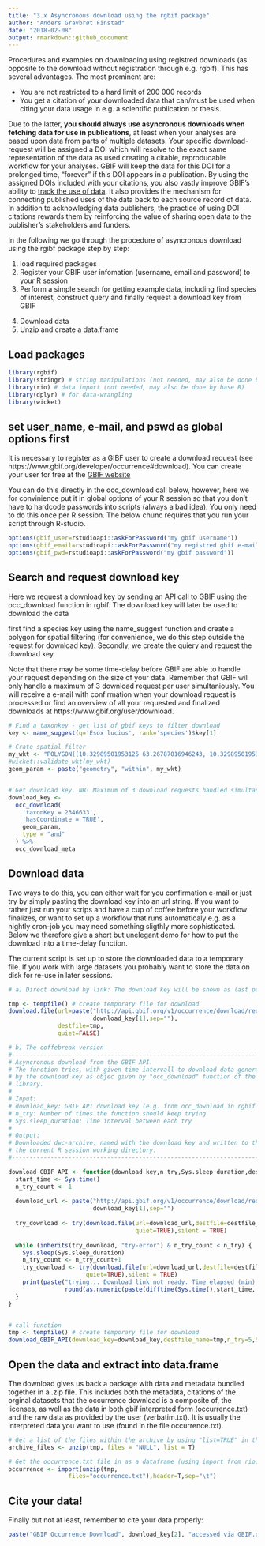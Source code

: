 ```yaml
---
title: "3.x Asyncronous download using the rgbif package"
author: "Anders Gravbrøt Finstad"
date: "2018-02-08"
output: rmarkdown::github_document
---
```


Procedures and examples on downloading using registred downloads (as opposite to the download without registration through e.g. rgbif). This has several advantages. The most prominent are: 

* You are not restricted to a hard limit of 200 000 records
* You get a citation of your downloaded data that can/must be used when citing your data usage in e.g. a scientific publication or thesis. 

Due to the latter, **you should always use asyncronous downloads when fetching data for use in publications**, at least when your analyses are based upon data from parts of multiple datasets. Your specific download-request will be assigned a DOI which will resolve to the exact same representation of the data as used creating a citable, reproducable workflow for your analyses. GBIF will keep the data for this DOI for a prolonged time, "forever" if this DOI appears in a publication. By using the assigned DOIs included with your citations, you also vastly improve GBIF’s ability to [track the use of data](https://www.gbif.org/literature-tracking). It also provides the mechanism for connecting published uses of the data back to each source record of data. In addition to acknowledging data publishers, the practice of using DOI citations rewards them by reinforcing the value of sharing open data to the publisher’s stakeholders and funders.

In the following we go through the procedure of asyncronous download using the rgibf package step by step: 

1. load required packages
2. Register your GBIF user infomation (username, email and password) to your R session
3. Perform a simple search for getting example data, including find species of interest, construct query and finally request a download key from GBIF
4) Download data
5) Unzip and create a data.frame 

## Load packages

```r
library(rgbif)
library(stringr) # string manipulations (not needed, may also be done by base R)
library(rio) # data import (not needed, may also be done by base R)
library(dplyr) # for data-wrangling
library(wicket)

```

## set user_name, e-mail, and pswd as global options first
It is necessary to register as a GIBF user to create a download request (see https://www.gbif.org/developer/occurrence#download). You can create your user for free at the [GBIF website](https://www.gbif.org)

You can do this directly in the occ_download call below, however, here we for convinience put it in global options of your R session so that you don't have to hardcode passwords into scripts (always a bad idea). You only need to do this once per R session. The below chunc requires that you run your script through R-studio. 

```r
options(gbif_user=rstudioapi::askForPassword("my gbif username"))
options(gbif_email=rstudioapi::askForPassword("my registred gbif e-mail"))
options(gbif_pwd=rstudioapi::askForPassword("my gbif password"))
```


## Search and request download key
Here we request a download key by sending an API call to GBIF using the occ_download function in rgbif. The download key will later be used to download the data

first find a species key using the name_suggest function and create a polygon for spatial filtering (for convenience, we do this step outside the request for download key). Secondly, we create the quiery and request the download key.

Note that there may be some time-delay before GBIF are able to handle your request depending on the size of your data. Remember that GBIF will only handle a maximum of 3 download request per user simultaniously. You will receive a e-mail with confirmation when your download request is processed or find an overview of all your requested and finalized downloads at https://www.gbif.org/user/download. 

```r

# Find a taxonkey - get list of gbif keys to filter download
key <- name_suggest(q='Esox lucius', rank='species')$key[1] 

# Crate spatial filter
my_wkt <- "POLYGON((10.32989501953125 63.26787016946243, 10.32989501953125 63.455051146616825, 10.8819580078125 63.455051146616825, 10.8819580078125 63.26787016946243, 10.32989501953125 63.26787016946243))" 
#wicket::validate_wkt(my_wkt)
geom_param <- paste("geometry", "within", my_wkt)


# Get download key. NB! Maximum of 3 download requests handled simultaneously
download_key <- 
  occ_download(
    'taxonKey = 2346633',
    'hasCoordinate = TRUE',
    geom_param,
    type = "and"
  ) %>% 
  occ_download_meta


```

## Download data 
Two ways to do this, you can either wait for you confirmation e-mail or just try by simply pasting the download key into an url string. If you want to rather just run your scrips and have a cup of coffee before your workflow finalizes, or want to set up a workflow that runs automaticaly e.g. as a nightly cron-job you may need something sligthly more sophisticated. Below we therefore give a short but unelegant demo for how to put the download into a time-delay function. 

The current script is set up to store the downloaded data to a temporary file. If you work with large datasets you probably want to store the data on disk for re-use in later sessions.  

```r
# a) Direct download by link: The download key will be shown as last part of the url e.g. https://www.gbif.org/occurrence/download/0003580-171002173027117

tmp <- tempfile() # create temporary file for download
download.file(url=paste("http://api.gbif.org/v1/occurrence/download/request/",
                        download_key[1],sep=""),
              destfile=tmp,
              quiet=FALSE)

# b) The coffebreak version
#------------------------------------------------------------------------------
# Asyncronous download from the GBIF API. 
# The function tries, with given time intervall to download data generated 
# by the download key as objec given by "occ_download" function of the "rgbif" 
# library. 
#
# Input:
# download_key: GBIF API download key (e.g. from occ_download in rgbif package)
# n_try: Number of times the function should keep trying
# Sys.sleep_duration: Time interval between each try
#
# Output: 
# Downloaded dwc-archive, named with the download key and written to the 
# the current R session working directory.
#------------------------------------------------------------------------------

download_GBIF_API <- function(download_key,n_try,Sys.sleep_duration,destfile_name){
  start_time <- Sys.time()
  n_try_count <- 1
  
  download_url <- paste("http://api.gbif.org/v1/occurrence/download/request/",
                        download_key[1],sep="")
  
  try_download <- try(download.file(url=download_url,destfile=destfile_name,
                                    quiet=TRUE),silent = TRUE)
  
  while (inherits(try_download, "try-error") & n_try_count < n_try) {   
    Sys.sleep(Sys.sleep_duration)
    n_try_count <- n_try_count+1
    try_download <- try(download.file(url=download_url,destfile=destfile_name,
                      quiet=TRUE),silent = TRUE)
    print(paste("trying... Download link not ready. Time elapsed (min):",
                round(as.numeric(paste(difftime(Sys.time(),start_time, units = "mins"))),2)))
  }
}


# call function
tmp <- tempfile() # create temporary file for download
download_GBIF_API(download_key=download_key,destfile_name=tmp,n_try=5,Sys.sleep_duration=30)

```


## Open the data and extract into data.frame 
The download gives us back a package with data and metadata bundled together in a .zip file. This includes both the metadata, citations of the orginal datasets that the occurrence download is a composite of, the licenses, as well as the data in both gbif interpreted form (occurrence.txt) and the raw data as provided by the user (verbatim.txt). It is usually the interpreted data you want to use (found in the file occurrence.txt). 

```r
# Get a list of the files within the archive by using "list=TRUE" in the unzip function.
archive_files <- unzip(tmp, files = "NULL", list = T) 

# Get the occurrence.txt file in as a dataframe (using import from rio)
occurrence <- import(unzip(tmp,
                 files="occurrence.txt"),header=T,sep="\t")
```

## Cite your data! 
Finally but not at least, remember to cite your data properly:

```r
paste("GBIF Occurrence Download", download_key[2], "accessed via GBIF.org on", Sys.Date())
```
